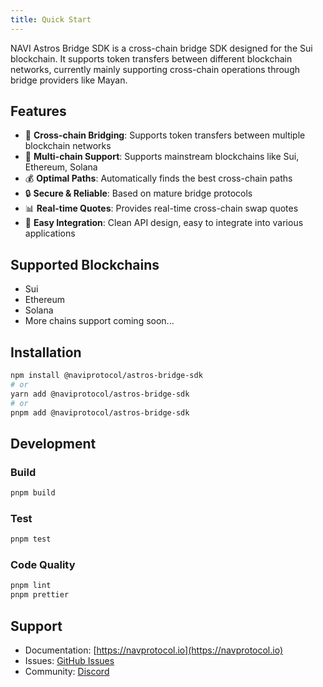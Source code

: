 ```yaml
---
title: Quick Start
---
```


NAVI Astros Bridge SDK is a cross-chain bridge SDK designed for the Sui blockchain. It supports token transfers between different blockchain networks, currently mainly supporting cross-chain operations through bridge providers like Mayan.

## Features

- 🌉 **Cross-chain Bridging**: Supports token transfers between multiple blockchain networks
- 🔄 **Multi-chain Support**: Supports mainstream blockchains like Sui, Ethereum, Solana
- 💰 **Optimal Paths**: Automatically finds the best cross-chain paths
- 🔒 **Secure & Reliable**: Based on mature bridge protocols
- 📊 **Real-time Quotes**: Provides real-time cross-chain swap quotes
- 📱 **Easy Integration**: Clean API design, easy to integrate into various applications

## Supported Blockchains

- Sui
- Ethereum
- Solana
- More chains support coming soon...

## Installation

```bash
npm install @naviprotocol/astros-bridge-sdk
# or
yarn add @naviprotocol/astros-bridge-sdk
# or
pnpm add @naviprotocol/astros-bridge-sdk
```


## Development

### Build

```bash
pnpm build
```

### Test

```bash
pnpm test
```

### Code Quality

```bash
pnpm lint
pnpm prettier
```

## Support

- Documentation: [https://navprotocol.io](https://navprotocol.io)
- Issues: [GitHub Issues](https://github.com/naviprotocol/naviprotocol-monorepo/issues)
- Community: [Discord](https://discord.gg/naviprotocol)


